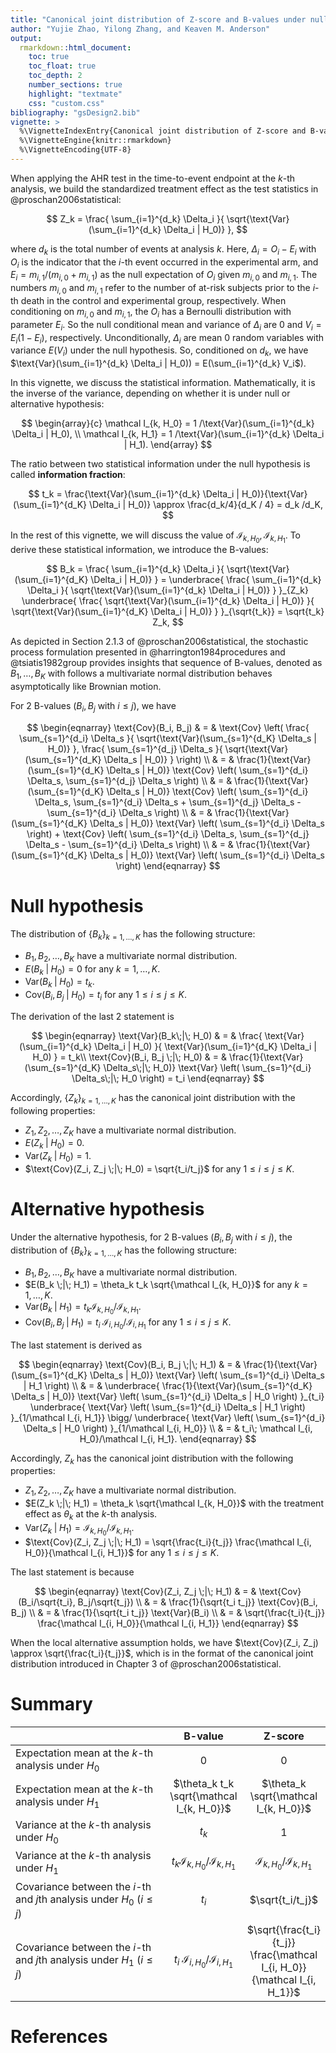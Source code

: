 ```yaml
---
title: "Canonical joint distribution of Z-score and B-values under null and alternative hypothesis"
author: "Yujie Zhao, Yilong Zhang, and Keaven M. Anderson"
output:
  rmarkdown::html_document:
    toc: true
    toc_float: true
    toc_depth: 2
    number_sections: true
    highlight: "textmate"
    css: "custom.css"
bibliography: "gsDesign2.bib"
vignette: >
  %\VignetteIndexEntry{Canonical joint distribution of Z-score and B-values under null and alternative hypothesis}
  %\VignetteEngine{knitr::rmarkdown}
  %\VignetteEncoding{UTF-8}
---
```


When applying the AHR test in the time-to-event endpoint at the $k$-th analysis, we build the standardized treatment effect as the test statistics in @proschan2006statistical:

$$
  Z_k
  =
  \frac{
    \sum_{i=1}^{d_k} \Delta_i
  }{
    \sqrt{\text{Var}(\sum_{i=1}^{d_k} \Delta_i | H_0)}
  },
$$

where $d_k$ is the total number of events at analysis $k$. Here, $\Delta_i = O_i - E_i$ with $O_i$ is the indicator that the $i$-th event occurred in the experimental arm, and $E_i = m_{i,1}/(m_{i,0} + m_{i,1})$ as the null expectation of $O_i$ given $m_{i,0}$ and $m_{i,1}$. The numbers $m_{i,0}$ and $m_{i,1}$ refer to the number of at-risk subjects prior to the $i$-th death in the control and experimental group, respectively. When conditioning on $m_{i,0}$ and
$m_{i,1}$, the $O_i$ has a Bernoulli distribution with parameter $E_i$. So the null conditional mean and variance of $\Delta_i$ are 0 and $V_i = E_i(1 - E_i)$, respectively. Unconditionally, $\Delta_i$ are mean 0 random variables with variance $E(V_i)$ under the null hypothesis.
So, conditioned on $d_k$, we have $\text{Var}(\sum_{i=1}^{d_k} \Delta_i | H_0)) = E(\sum_{i=1}^{d_k} V_i$).

In this vignette, we discuss the statistical information. Mathematically, it is the inverse of the variance, depending on whether it is under null or alternative hypothesis:

$$
  \begin{array}{c}
    \mathcal I_{k, H_0} = 1 /\text{Var}(\sum_{i=1}^{d_k} \Delta_i | H_0), \\
    \mathcal I_{k, H_1} = 1 /\text{Var}(\sum_{i=1}^{d_k} \Delta_i | H_1).
  \end{array}
$$

The ratio between two statistical information under the null hypothesis is called **information fraction**:

$$
  t_k = \frac{\text{Var}(\sum_{i=1}^{d_k} \Delta_i | H_0)}{\text{Var}(\sum_{i=1}^{d_K} \Delta_i | H_0)}
  \approx
  \frac{d_k/4}{d_K / 4}
  =
  d_k /d_K,
$$

In the rest of this vignette, we will discuss the value of $\mathcal I_{k, H_0}, \mathcal I_{k, H_1}$. To derive these statistical information, we introduce the B-values:

$$
  B_k
  =
  \frac{
    \sum_{i=1}^{d_k} \Delta_i
  }{
    \sqrt{\text{Var}(\sum_{i=1}^{d_K} \Delta_i | H_0)}
  }
  =
  \underbrace{
  \frac{
    \sum_{i=1}^{d_k} \Delta_i
  }{
    \sqrt{\text{Var}(\sum_{i=1}^{d_k} \Delta_i | H_0)}
  }
  }_{Z_k}
  \underbrace{
  \frac{
    \sqrt{\text{Var}(\sum_{i=1}^{d_k} \Delta_i | H_0)}
  }{
    \sqrt{\text{Var}(\sum_{i=1}^{d_K} \Delta_i | H_0)}
  }
  }_{\sqrt{t_k}}
  =
  \sqrt{t_k} Z_k,
$$

As depicted in Section 2.1.3 of @proschan2006statistical, the stochastic process formulation presented in @harrington1984procedures and @tsiatis1982group provides insights that sequence of B-values, denoted as ${B_1, \ldots, B_K}$ with follows a multivariate normal distribution behaves asymptotically like Brownian motion.

For 2 B-values ($B_i, B_j$ with $i \leq j$), we have

$$
  \begin{eqnarray}
    \text{Cov}(B_i, B_j)
    & = &
    \text{Cov}
    \left(
      \frac{
        \sum_{s=1}^{d_i} \Delta_s
      }{
        \sqrt{\text{Var}(\sum_{s=1}^{d_K} \Delta_s | H_0)}
      },
      \frac{
        \sum_{s=1}^{d_j} \Delta_s
      }{
        \sqrt{\text{Var}(\sum_{s=1}^{d_K} \Delta_s | H_0)}
      }
    \right) \\
    & = &
    \frac{1}{\text{Var}(\sum_{s=1}^{d_K} \Delta_s | H_0)}
    \text{Cov}
    \left(
      \sum_{s=1}^{d_i} \Delta_s,
      \sum_{s=1}^{d_j} \Delta_s
    \right) \\
    & = &
    \frac{1}{\text{Var}(\sum_{s=1}^{d_K} \Delta_s | H_0)}
    \text{Cov}
    \left(
      \sum_{s=1}^{d_i} \Delta_s,
      \sum_{s=1}^{d_i} \Delta_s + \sum_{s=1}^{d_j} \Delta_s - \sum_{s=1}^{d_i} \Delta_s
    \right) \\
    & = &
    \frac{1}{\text{Var}(\sum_{s=1}^{d_K} \Delta_s | H_0)}
    \text{Var}
    \left(
      \sum_{s=1}^{d_i} \Delta_s
    \right)
    +
    \text{Cov}
    \left(
      \sum_{s=1}^{d_i} \Delta_s, \sum_{s=1}^{d_j} \Delta_s - \sum_{s=1}^{d_i} \Delta_s
    \right) \\
    & = &
    \frac{1}{\text{Var}(\sum_{s=1}^{d_K} \Delta_s | H_0)}
    \text{Var}
    \left(
      \sum_{s=1}^{d_i} \Delta_s
    \right)
  \end{eqnarray}
$$

# Null hypothesis

The distribution of $\{B_k\}_{k = 1, \ldots, K}$ has the following structure:

- $B_1, B_2, \ldots, B_K$ have a multivariate normal distribution.
- $E(B_k \;|\; H_0) = 0$ for any $k = 1, \ldots, K$.
- $\text{Var}(B_k \;|\; H_0) = t_k$.
- $\text{Cov}(B_i, B_j \;|\; H_0) = t_i$ for any $1 \leq i \leq j \leq K$.

The derivation of the last 2 statement is

$$
  \begin{eqnarray}
  \text{Var}(B_k\;|\; H_0)
  & = &
  \frac{
    \text{Var}(\sum_{i=1}^{d_k} \Delta_i | H_0)
  }{
    \text{Var}(\sum_{i=1}^{d_K} \Delta_i | H_0)
  }
  =
  t_k\\
  \text{Cov}(B_i, B_j \;|\; H_0)
  & = &
  \frac{1}{\text{Var}(\sum_{s=1}^{d_K} \Delta_s\;|\; H_0)}
    \text{Var}
    \left(
      \sum_{s=1}^{d_i} \Delta_s\;|\; H_0
    \right)
  = t_i
  \end{eqnarray}
$$

Accordingly, $\{Z_k\}_{k = 1, \ldots, K}$ has the canonical joint distribution with the following properties:

- $Z_1, Z_2, \ldots, Z_K$ have a multivariate normal distribution.
- $E(Z_k \;|\; H_0) = 0$.
- $\text{Var}(Z_k \;|\; H_0) = 1$.
- $\text{Cov}(Z_i, Z_j \;|\; H_0) = \sqrt{t_i/t_j}$ for any $1 \leq i \leq j \leq K$.

# Alternative hypothesis

Under the alternative hypothesis, for 2 B-values ($B_i, B_j$ with $i \leq j$), the distribution of $\{B_k\}_{k = 1, \ldots, K}$ has the following structure:

- $B_1, B_2, \ldots, B_K$ have a multivariate normal distribution.
- $E(B_k \;|\; H_1) = \theta_k t_k \sqrt{\mathcal I_{k, H_0}}$ for any $k = 1, \ldots, K$.
- $\text{Var}(B_k \;|\; H_1) = t_k \mathcal I_{k, H_0} / \mathcal I_{k, H_1}$.
- $\text{Cov}(B_i, B_j \;|\; H_1) = t_i \; \mathcal I_{i, H_0}/\mathcal I_{i, H_1}$ for any $1 \leq i \leq j \leq K$.

The last statement is derived as

$$
  \begin{eqnarray}
    \text{Cov}(B_i, B_j \;|\; H_1)
    & = &
    \frac{1}{\text{Var}(\sum_{s=1}^{d_K} \Delta_s | H_0)}
    \text{Var}
    \left(
      \sum_{s=1}^{d_i} \Delta_s | H_1
    \right) \\
    & = &
    \underbrace{
    \frac{1}{\text{Var}(\sum_{s=1}^{d_K} \Delta_s | H_0)}
    \text{Var}
    \left(
      \sum_{s=1}^{d_i} \Delta_s | H_0
    \right)
    }_{t_i}
    \underbrace{
    \text{Var}
    \left(
      \sum_{s=1}^{d_i} \Delta_s | H_1
    \right)
    }_{1/\mathcal I_{i, H_1}}
    \bigg/
    \underbrace{
    \text{Var}
    \left(
      \sum_{s=1}^{d_i} \Delta_s | H_0
    \right)
    }_{1/\mathcal I_{i, H_0}} \\
    & = &
    t_i\; \mathcal I_{i, H_0}/\mathcal I_{i, H_1}.
  \end{eqnarray}
$$

Accordingly, $Z_k$ has the canonical joint distribution with the following properties:

- $Z_1, Z_2, \ldots, Z_K$ have a multivariate normal distribution.
- $E(Z_k \;|\; H_1) = \theta_k \sqrt{\mathcal I_{k, H_0}}$ with the treatment effect as $\theta_k$ at the $k$-th analysis.
- $\text{Var}(Z_k \;|\; H_1) = \mathcal I_{k, H_0} / \mathcal I_{k, H_1}$.
- $\text{Cov}(Z_i, Z_j \;|\; H_1) = \sqrt{\frac{t_i}{t_j}} \frac{\mathcal I_{i, H_0}}{\mathcal I_{i, H_1}}$ for any $1 \leq i \leq j \leq K$.

The last statement is because

$$
  \begin{eqnarray}
    \text{Cov}(Z_i, Z_j \;|\; H_1)
    & = &
    \text{Cov}(B_i/\sqrt{t_i}, B_j/\sqrt{t_j})  \\
    & = &
    \frac{1}{\sqrt{t_i t_j}}
    \text{Cov}(B_i, B_j)  \\
    & = &
    \frac{1}{\sqrt{t_i t_j}} \text{Var}(B_i) \\
    & = &
    \sqrt{\frac{t_i}{t_j}} \frac{\mathcal I_{i, H_0}}{\mathcal I_{i, H_1}}
  \end{eqnarray}
$$

When the local alternative assumption holds, we have $\text{Cov}(Z_i, Z_j) \approx \sqrt{\frac{t_i}{t_j}}$, which is in the format of the canonical joint distribution introduced in Chapter 3 of @proschan2006statistical.

# Summary

|  | B-value | Z-score |
|:--------------------------------------|:---:| :---:|
|Expectation mean at the $k$-th analysis under $H_0$| 0 |   0 |
|Expectation mean at the $k$-th analysis under $H_1$| $\theta_k t_k \sqrt{\mathcal I_{k, H_0}}$ | $\theta_k \sqrt{\mathcal I_{k, H_0}}$
|Variance at the $k$-th analysis under $H_0$| $t_k$ | 1 | $\mathcal I_{k, H_0} / \mathcal I_{k, H_1}$ |
|Variance at the $k$-th analysis under $H_1$| $t_k \mathcal I_{k, H_0} / \mathcal I_{k, H_1}$ | $\mathcal I_{k, H_0} / \mathcal I_{k, H_1}$ |
|Covariance between the $i$-th and $j$th analysis under $H_0$ ($i\leq j$) | $t_i$ | $\sqrt{t_i/t_j}$ |
|Covariance between the $i$-th and $j$th analysis under $H_1$ ($i\leq j$) | $t_i \; \mathcal I_{i, H_0}/\mathcal I_{i, H_1}$ | $\sqrt{\frac{t_i}{t_j}} \frac{\mathcal I_{i, H_0}}{\mathcal I_{i, H_1}}$ |

# References
